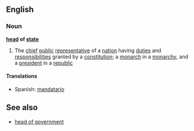 ==English==

===Noun===
{{wikipedia}}
'''[[head]] of [[state]]'''

# The [[chief]] [[public]] [[representative]] of a [[nation]] having [[duties]] and [[responsibilities]] granted by a [[constitution]]; a [[monarch]] in a [[monarchy]], and a [[president]] in a [[republic]]

====Translations====
*Spanish: [[mandatario]] {{m}}

==See also==
*[[head of government]]